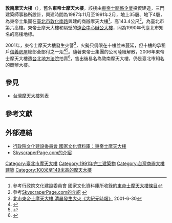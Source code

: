 {{Coord|25|01|44|N|121|32|57|E|display=title}}
{{Infobox Skyscraper
| building_name = 敦南摩天大樓<br /><small>Tunnan Tower</small>
| image = [[檔案:Tuntex_Tower.jpg|220px]]<br /><small>大樓外觀的玻璃帷幕排列出東帝士集團的英文首字「'''T字'''」</small>
| location = [[臺北市|臺北市]]
| address = [[大安區_(臺北市)|大安區]][[敦化南路|敦化南路二段]]97～101號
| location_country = {{ROC-TW}}
| status = {{green|竣工}}
| start_date = 1987年11月
| completion_date = 1991年2月
| building_type = 辦公室
| opening = 
| demolished = 
| antenna_spire = 
| roof = {{convert|143.4|m|ft|1|abbr=on}}
| top_floor = 
| floor_count = 地上35層<br />地下4層
| floor_area = 49,884.86平方公尺
| elevator_count = 
| escalator_count = 
| cost = 
| architect = 三門建築師事務所
| engineer = 結構工程：中立工程顧問社<br />營造工程：東帝士營造股份有限公司
| skyscraperpage_id = 5710
}}

'''敦南摩天大樓'''（{{lang-en|Tunnan Tower}}），舊名'''東帝士摩天大樓'''。該樓由[[東帝士關係企業|東帝士關係企業]]投資建造，三門建築師事務所設計，興建時間為1987年11月至1991年2月，地上35層、地下4層，為東帝士集團在[[臺北市|臺北市]][[敦化南路|敦化南路]]興建的商辦摩天大樓<ref>參考行政院文化建設委員會 國家文化資料庫所收錄的[http://nrch.cca.gov.tw/ccahome/architecture/architecture_meta.jsp?xml_id=0006335267&maintitle=%0A++++%E4%B8%BB%E8%A6%81%E5%90%8D%E7%A8%B1%EF%BC%9A%E6%9D%B1%E5%B8%9D%E5%A3%AB%E6%91%A9%E5%A4%A9%E5%A4%A7%E6%A8%93&dofile=cca220008-ar-c_013_009-0008-i.jpg&collectionname= 東帝士摩天大樓條目]{{dead link|date=2018年3月 |bot=InternetArchiveBot |fix-attempted=yes }}</ref>，高143.4公尺<ref>參考[http://skyscraperpage.com/cities/?buildingID=5710 SkyscraperPage.com的介紹] {{Wayback|url=http://skyscraperpage.com/cities/?buildingID=5710 |date=20100205052024 }}</ref>，為臺北市第六高樓。東帝士摩天大樓和隔壁的[[遠企中心辦公大樓|遠企中心辦公大樓]]，同為1990年代臺北市知名的高樓地標。

2001年，東帝士摩天大樓發生火警<ref>[http://www.epochtimes.com/b5/1/6/30/n104931.htm 北市東帝士摩天大樓 清晨發生大火《大紀元時報》] {{Wayback|url=http://www.epochtimes.com/b5/1/6/30/n104931.htm |date=20160829054436 }}2001-6-30</ref>，火勢只侷限在十樓並未蔓延，但十樓的承租戶[[信義房屋|信義房屋]]總部全部付之一炬<ref>{{Cite web |url=http://forums.chinatimes.com/report/Scandals/Summary/htm/90070301.htm |title=慘遭火吻 東帝士摩天大樓身價大跌 |accessdate=2016-08-20 |archive-date=2017-01-29 |archive-url=https://web.archive.org/web/20170129100631/http://forums.chinatimes.com/report/Scandals/Summary/htm/90070301.htm |dead-url=no }}</ref><ref>
{{cite news
 | author = 謝明俊
 | coauthors = 
 | title = 火燒敦南摩天樓 東帝士，又蒙難
 | url = 
 | format = 
 | work = 中國時報
 | publisher = 
 | location = 臺北
 | pages = 
 | page = 
 | date = 2001-07-01
 | accessdate = 2010-02-12
 | language = zh
 }}</ref>。隨著東帝士集團的公司陸續解散，2006年東帝士摩天大樓遭[[台北地方法院|台北地方法院]]拍賣<ref>
{{cite news
 | author = 王己由
 | coauthors = 
 | title = 陳由豪滯美 法拍股票房產
 | url = 
 | format = 
 | work = 中國時報
 | publisher = 
 | location = 臺北
 | pages = 
 | page = 
 | date = 2006-02-08
 | accessdate = 2010-02-12
 | language = zh
 }}</ref>，售出後易名為敦南摩天大樓，仍是臺北市知名的商辦大樓。

== 參見 ==
*[[台灣摩天大樓列表|台灣摩天大樓列表]]

== 參考文獻 ==
{{reflist}}

== 外部連結 ==
*[http://nrch.cca.gov.tw/ccahome/architecture/architecture_meta.jsp?xml_id=0006335267&maintitle=%0A++++%E4%B8%BB%E8%A6%81%E5%90%8D%E7%A8%B1%EF%BC%9A%E6%9D%B1%E5%B8%9D%E5%A3%AB%E6%91%A9%E5%A4%A9%E5%A4%A7%E6%A8%93&dofile=cca220008-ar-c_013_009-0008-i.jpg&collectionname= 行政院文化建設委員會 國家文化資料庫：東帝士摩天大樓]{{dead link|date=2018年3月 |bot=InternetArchiveBot |fix-attempted=yes }}
*[http://skyscraperpage.com/cities/?buildingID=5710 SkyscraperPage.com的介紹] {{Wayback|url=http://skyscraperpage.com/cities/?buildingID=5710 |date=20100205052024 }}

{{台灣摩天大樓}}
[[Category:臺北市摩天大樓|Category:臺北市摩天大樓]]
[[Category:1991年完工建築物|Category:1991年完工建築物]]
[[Category:台灣商辦大樓建築|Category:台灣商辦大樓建築]]
[[Category:100米至149米高的摩天大樓|Category:100米至149米高的摩天大樓]]